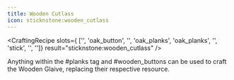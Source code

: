 ```yaml
---
title: Wooden Cutlass
icon: sticknstone:wooden_cutlass
---
```


<CraftingRecipe
slots={
        ['', 'oak_button', '',
        'oak_planks', 'oak_planks', '',
        'stick', '', '']}
result="sticknstone:wooden_cutlass"
/>

Anything within the #planks tag and #wooden_buttons can be used to craft the Wooden Glaive, replacing their respective resource.